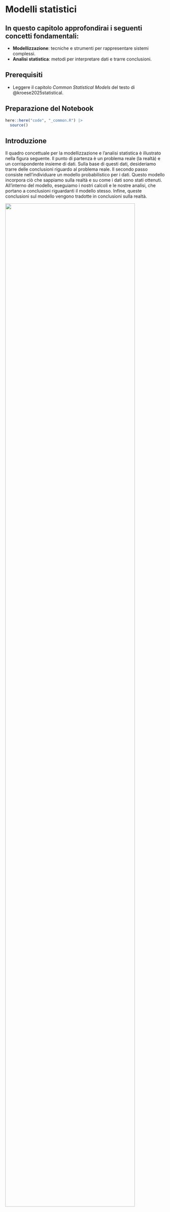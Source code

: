 # Modelli statistici {#sec-bayes-stat-models}

::: callout-important
## In questo capitolo approfondirai i seguenti concetti fondamentali:  

- **Modellizzazione**: tecniche e strumenti per rappresentare sistemi complessi.  
- **Analisi statistica**: metodi per interpretare dati e trarre conclusioni.  
:::  

::: callout-tip
## Prerequisiti

- Leggere il capitolo *Common Statistical Models* del testo di @kroese2025statistical.
:::

::: callout-caution
## Preparazione del Notebook

```r
here::here("code", "_common.R") |> 
  source()
```
:::

## Introduzione 

Il quadro concettuale per la modellizzazione e l'analisi statistica è illustrato nella figura seguente. Il punto di partenza è un problema reale (la realtà) e un corrispondente insieme di dati. Sulla base di questi dati, desideriamo trarre delle conclusioni riguardo al problema reale. Il secondo passo consiste nell'individuare un modello probabilistico per i dati. Questo modello incorpora ciò che sappiamo sulla realtà e su come i dati sono stati ottenuti. All'interno del modello, eseguiamo i nostri calcoli e le nostre analisi, che portano a conclusioni riguardanti il modello stesso. Infine, queste conclusioni sul modello vengono tradotte in conclusioni sulla realtà.

::: {#fig-modeling-analysis}
![](../../figures/modeling_analysis.png){width="90%"}

Modellizzazione e analisi statistica [figura tratta da @kroese2025statistical].
:::

La statistica matematica utilizza la teoria della probabilità e altri rami della matematica per studiare i dati. In particolare, i dati sono considerati come realizzazioni di variabili casuali la cui distribuzione congiunta è specificata in anticipo, eventualmente con alcuni parametri sconosciuti. L'analisi matematica si concentra quindi esclusivamente sul modello e sui suoi parametri.

## Campionamento indipendente da una distribuzione fissa

Uno dei modelli statistici più semplici è quello in cui i dati$X_1, \ldots, X_n$sono considerati **indipendenti e identicamente distribuiti** (iid). Per indicare che le variabili casuali formano un campione iid da una distribuzione di probabilità, si utilizza la notazione:

$$
X_1, \ldots, X_n \stackrel{\text{iid}}{\sim} f \quad \text{oppure} \quad X_1, \ldots, X_n \stackrel{\text{iid}}{\sim} \text{Dist},
$$

dove $f$ rappresenta la funzione di densità di probabilità (pdf) della distribuzione, e "Dist" indica una generica distribuzione. Sia $f(x_1, \ldots, x_n)$ la pdf congiunta delle variabili $X_1, \ldots, X_n$. Allora, per la Regola del Prodotto, la pdf congiunta può essere espressa come il prodotto delle pdf marginali:

$$
f(x_1, \ldots, x_n) = f(x_1) \cdot f(x_2) \cdot \ldots \cdot f(x_n).
$$

In altre parole, poiché le variabili sono indipendenti e identicamente distribuite, la distribuzione congiunta è semplicemente il prodotto delle distribuzioni individuali di ciascuna variabile.


::: {#exm-}
Ogni scenario descritto di seguito può essere modellato tramite un campione di variabili casuali indipendenti e identicamente distribuite (I.I.D.).

1. **Lancio di un dado:** Lanciamo un dado 100 volte e registriamo se al lancio i-esimo compare il numero 6 o meno. Definiamo $X_i = 1$ se al lancio i-esimo esce un 6, e $X_i = 0$ altrimenti, per $i = 1, \dots, 100$. Allora:

  $$
   X_1, \dots, X_{100} \sim \text{Ber}(p) \quad \text{(indipendentemente e identicamente distribuite)},
  $$

  dove $p$ è la probabilità di ottenere un 6 in un singolo lancio (nota o sconosciuta). Ad esempio, se il dado è equilibrato, $p = 1/6$.

2. **Misurazione delle altezze:** Selezioniamo casualmente 300 uomini tra i 40 e i 50 anni da una popolazione ampia e misuriamo le loro altezze. Sia $X_i$l'altezza dell'uomo i-esimo selezionato, per $i = 1, \dots, 300$. Allora:

  $$
   X_1, \dots, X_{300} \sim N(\mu, \sigma^2),
  $$
   
   dove $\mu$ e $\sigma^2$ sono rispettivamente la media e la varianza della distribuzione delle altezze, parametri sconosciuti.

3. **Valutazione delle reazioni a stimoli emotivi:** Un gruppo di 20 partecipanti viene sottoposto a uno studio in cui vengono mostrati diversi stimoli emotivi (ad esempio, immagini positive, negative o neutre). Per ciascun partecipante, viene registrato il numero di volte in cui si verifica una risposta fisiologica significativa (come un aumento del battito cardiaco) durante l'esposizione agli stimoli. Sia $X_i$ il numero di risposte fisiologiche significative registrate per il partecipante i-esimo, per $i = 1, \dots, 20$. Allora:

  $$
   X_1, \dots, X_{20} \sim \text{Poi}(\mu),
  $$
   
   dove $\mu > 0$ è il parametro di intensità della distribuzione di Poisson, che rappresenta la frequenza media di risposte fisiologiche significative per stimolo.

4. **Simulazione di test cognitivi:** Un ricercatore sviluppa un modello computazionale per simulare le prestazioni cognitive di individui in un test di memoria. Il modello viene eseguito 10 volte con diverse configurazioni iniziali casuali (seed diversi), e per ogni esecuzione viene registrato il punteggio totale ottenuto nel test simulato. Sia $X_i$ il punteggio totale ottenuto nella i-esima simulazione, per $i = 1, \dots, 10$. Allora:

  $$
   X_1, \dots, X_{10} \sim \text{Dist},
  $$
   
   dove $\text{Dist}$ è una distribuzione sconosciuta che descrive la variabilità dei punteggi totali nei test cognitivi simulati.
:::

## Campioni Multipli Indipendenti

Il caso di un singolo campione I.I.D. (indipendente e identicamente distribuito), descritto nella Sezione 4.1, può essere facilmente generalizzato a più campioni I.I.D. I modelli più comuni coinvolgono variabili casuali di Bernoulli e normali.

::: {#exm-}
Per valutare se esista una differenza tra i ragazzi e le ragazze riguardo alla propensione a rispondere "sì" a una domanda su un particolare tratto di personalità (ad esempio, "Ti consideri una persona empatica?"), selezioniamo casualmente 100 ragazzi e 100 ragazze e chiediamo loro di rispondere "sì" o "no" alla domanda. Questo scenario può essere modellato tramite due campioni indipendenti di variabili casuali di Bernoulli.

Specificamente, per$i = 1, \dots, 100$: 

- Sia $X_i = 1$ se il ragazzo i-esimo risponde "sì" alla domanda, e $X_i = 0$ altrimenti.  
- Sia $Y_i = 1$ se la ragazza i-esima risponde "sì" alla domanda, e $Y_i = 0$ altrimenti.

In questo modo, otteniamo il seguente modello:

$$
X_1, \dots, X_{100} \sim \text{Ber}(p_1) \quad \text{(I.I.D.)},
$$

$$
Y_1, \dots, Y_{100} \sim \text{Ber}(p_2) \quad \text{(I.I.D.)},
$$

dove $X_1, \dots, X_{100}, Y_1, \dots, Y_{100}$ sono variabili indipendenti, e $p_1$ e $p_2$ sono parametri sconosciuti che rappresentano, rispettivamente, la probabilità che un ragazzo o una ragazza risponda "sì" alla domanda.

L'obiettivo è stimare la differenza $p_1 - p_2$ basandosi sui valori osservati di $X_1, \dots, X_{100}$ e $Y_1, \dots, Y_{100}$. Nota che è sufficiente registrare il numero totale di ragazzi e ragazze che rispondono "sì" in ciascun gruppo, ovvero:

$$
X = \sum_{i=1}^{100} X_i \quad \text{e} \quad Y = \sum_{i=1}^{100} Y_i.
$$

Questo porta al modello binomiale a due campioni:

$$
X \sim \text{Bin}(100, p_1), \quad Y \sim \text{Bin}(100, p_2),
$$

dove $X$ e $Y$ sono indipendenti, e $p_1$ e $p_2$ sono sconosciuti.
:::

::: {#exm-}
Da una popolazione ampia, selezioniamo 200 uomini tra i 25 e i 30 anni e misuriamo le loro altezze. Per ogni persona, registreremo anche se la madre ha fumato durante la gravidanza o meno. Supponiamo che 60 madri abbiano fumato durante la gravidanza.

Sia:

- $X_1, \dots, X_{60}$ le altezze degli uomini le cui madri hanno fumato,
- $Y_1, \dots, Y_{140}$ le altezze degli uomini le cui madri non hanno fumato.

Un possibile modello è quello normale a due campioni: 
$$
X_1, \dots, X_{60} \sim N(\mu_1, \sigma_1^2) \quad \text{(I.I.D.)},
$$ 

$$
Y_1, \dots, Y_{140} \sim N(\mu_2, \sigma_2^2) \quad \text{(I.I.D.)},
$$

dove $X_1, \dots, X_{60}, Y_1, \dots, Y_{140}$ sono variabili indipendenti, e i parametri $\mu_1, \mu_2, \sigma_1^2, \sigma_2^2$ sono sconosciuti.

Tipicamente, si vorrebbe valutare la differenza $\mu_1 - \mu_2$, ovvero se il fumo durante la gravidanza influisce sull'altezza media dei figli. Invece di dividere i dati in due gruppi (madri fumatrici e non fumatrici), sarebbe possibile suddividere ulteriormente il gruppo "madri fumatrici" in sottogruppi in base all'intensità del fumo, ad esempio: raramente, moderatamente e intensamente. In tal caso, i dati potrebbero essere modellati tramite quattro campioni indipendenti da una distribuzione normale. Tale modello dipenderebbe, in generale, da otto parametri sconosciuti: quattro medie ($\mu_1, \mu_2, \mu_3, \mu_4$) e quattro varianze ($\sigma_1^2, \sigma_2^2, \sigma_3^2, \sigma_4^2$).
:::

## Modelli di Regressione Lineare

L'analisi della regressione riguarda la ricerca di relazioni tra diverse variabili. In particolare, c'è una variabile di risposta (o dipendente) che si vuole "spiegare" tramite una o più variabili esplicative (o indipendenti). Le variabili esplicative vengono anche chiamate predittori, covariate o variabili indipendenti. Nell'ultimo caso, la variabile di risposta è detta variabile dipendente. La regressione viene generalmente vista come una relazione funzionale tra variabili continue.

### Regressione Lineare Semplice

Il modello di regressione più basilare prevede una relazione lineare tra la variabile di risposta e una singola variabile esplicativa. Come nei dati sull'altezza forniti da Pearson, abbiamo misurazioni $(x_1, y_1), \dots, (x_n, y_n)$ che giacciono approssimativamente su una retta. Si assume che queste misurazioni siano realizzazioni di coppie $(x_1, Y_1), \dots, (x_n, Y_n)$, dove, per ogni variabile esplicativa deterministica $x_i$, la variabile di risposta $Y_i$ è una variabile casuale con:

$$
\mathbb{E}[Y_i] = \beta_0 + \beta_1 x_i, \quad i = 1, \dots, n,
$$

dove $\beta_0$ e $\beta_1$ sono parametri sconosciuti. La retta sconosciuta:

$$
y = \beta_0 + \beta_1 x
$$

è detta **retta di regressione**. Per specificare completamente il modello, è necessario definire la distribuzione congiunta di $Y_1, \dots, Y_n$. Il modello di regressione lineare più comune è descritto di seguito. L'aggettivo "semplice" si riferisce al fatto che viene utilizzata una sola variabile esplicativa per spiegare la risposta.

### Regressione Lineare Multipla

Un modello di regressione lineare che include più di una variabile esplicativa è detto **modello di regressione lineare multipla**. In un modello di regressione lineare multipla gaussiana, i dati di risposta $Y_1, \dots, Y_n$ dipendono da variabili esplicative multidimensionali $x_1, \dots, x_n$, con $x_i = [x_{i1}, \dots, x_{id}]^T$, attraverso la relazione lineare:

$$
Y_i = \beta_0 + \beta_1 x_{i1} + \cdots + \beta_d x_{id} + \varepsilon_i, \quad \varepsilon_1, \dots, \varepsilon_n \sim \text{i.i.d. } N(0, \sigma^2),
$$

dove $\varepsilon_i$ rappresenta il termine di errore.

## Regressione Generale

### Modelli di Regressione Non Lineari

La regressione generale si occupa di modellare la relazione tra una variabile risposta $Y$ e una o più variabili esplicative $x$. In molti casi, la relazione tra le variabili non è lineare, ma può essere descritta da funzioni più complesse. Un modello di regressione generale può essere espresso nella forma:

$$
Y_i = g(x_i; \beta) + \varepsilon_i, \quad i = 1, \dots, n,
$$

dove:

- $g(x; \beta)$ è una funzione nota che descrive la relazione tra la variabile risposta $Y$ e le variabili esplicative $x$, dipendente dai parametri $\beta$.
- $\varepsilon_i$ rappresenta il termine di errore, solitamente assunto indipendente e identicamente distribuito (i.i.d.) con media nulla.

Se la funzione $g(x; \beta)$ è lineare nei parametri $\beta$, il modello è detto **modello di regressione lineare**. Tuttavia, quando $g(x; \beta)$ è una funzione non lineare in $\beta$, il modello è definito come **modello di regressione non lineare**.

##### Esempi di Modelli Non Lineari

Alcuni esempi comuni di modelli di regressione non lineari includono:

1. **Modello Esponenziale**:
   $$
   y = a e^{bx},
   $$
   dove $a$ e $b$ sono parametri da stimare.

2. **Modello di Legge di Potenza**:
   $$
   y = a x^b,
   $$
   utile per descrivere fenomeni in cui la relazione tra $y$ e $x$ è proporzionale a una potenza di $x$.

3. **Modello Logistico**:
   $$
   y = \frac{L}{1 + e^{-(a + bx)}},
   $$
   spesso utilizzato per modellare crescita limitata o curve a "S".

4. **Modello di Weibull**:
   $$
   y = 1 - e^{-\left(\frac{x}{a}\right)^b},
   $$
   comunemente usato in analisi della sopravvivenza e affidabilità.

In questi modelli, la funzione $g(x; \beta)$ non è lineare nei parametri $\beta$, richiedendo metodi di stima specifici, come la minimizzazione della somma dei quadrati ponderati o l'uso di algoritmi iterativi.

### Modello Lineare Generalizzato (GLM)

Nel contesto dei modelli lineari standard, si assume che gli errori $\varepsilon_i$ siano distribuiti normalmente con media zero e varianza costante ($\varepsilon_i \sim N(0, \sigma^2)$). Tuttavia, in molte applicazioni reali, questa ipotesi non è soddisfatta. Ad esempio:

- Le variabili risposta possono essere binarie (successo/fallimento), conteggiate (numeri interi non negativi), o positive e skewed.
- La varianza degli errori può non essere costante (eteroschedasticità).

Per affrontare queste situazioni, si utilizzano i **modelli lineari generalizzati (GLM)**, che estendono i modelli lineari tradizionali rilassando l'ipotesi di normalità sugli errori e consentendo relazioni non lineari tra la media della variabile risposta e le variabili esplicative.

Un GLM è definito da tre componenti principali:

1. **Funzione di Link**: Una funzione $h(\cdot)$ che collega la media della variabile risposta $\mu = \mathbb{E}[Y]$ alle variabili esplicative tramite un modello lineare:
   $$
   h(\mu) = \mathbf{x}^T \beta.
   $$
   Ad esempio, nel caso del modello logistico, la funzione di link è il logit:
   $$
   h(\mu) = \log\left(\frac{\mu}{1 - \mu}\right).
   $$

2. **Distribuzione della Variabile Risposta**: Si assume che $Y$ segua una distribuzione appartenente alla famiglia esponenziale, come Bernoulli, Poisson, Gamma, o Binomiale Negativa.

3. **Relazione di Varianza**: La varianza di $Y$ è funzione della sua media $\mu$, ad esempio:

   - Per la distribuzione Poisson: $\text{Var}(Y) = \mu$,
   - Per la distribuzione Gamma: $\text{Var}(Y) = \phi \mu^2$.

##### Esempi di GLM

1. **Regressione Logistica**:
   Utilizzata quando la variabile risposta è binaria ($Y \in \{0, 1\}$):
   $$
   \log\left(\frac{\mu}{1 - \mu}\right) = \mathbf{x}^T \beta,
   $$
   dove $\mu = \mathbb{P}(Y = 1)$.

2. **Regressione di Poisson**:
   Utilizzata per dati di conteggio ($Y \in \{0, 1, 2, \dots\}$):
   $$
   \log(\mu) = \mathbf{x}^T \beta,
   $$
   dove $\mu = \mathbb{E}[Y]$.

3. **Regressione Gamma**:
   Utilizzata per dati continui positivi e skewed:
   $$
   \log(\mu) = \mathbf{x}^T \beta.
   $$

### Confronto tra Modelli Non Lineari e GLM

| Caratteristica               | Modelli Non Lineari                       | GLM                                   |
|-----------------------------|-------------------------------------------|---------------------------------------|
| Funzione di Relazione         | Non lineare nei parametri                 | Lineare dopo trasformazione (funzione di link) |
| Distribuzione degli Errori    | Solitamente normale                      | Famiglia esponenziale                |
| Stima                        | Metodi iterativi (ad es., NLSS)           | Massima verosimiglianza              |
| Applicazioni                 | Curve di crescita, leggi fisiche         | Dati binari, conteggi, positivi      |

In sintesi, i modelli non lineari permettono di catturare relazioni complesse tra le variabili, mentre i GLM forniscono una struttura flessibile per gestire distribuzioni non gaussiane delle variabili risposta. Entrambi i tipi di modelli sono fondamentali per l'analisi statistica moderna.

### Modelli Psicologici

I modelli di regressione descritti in precedenza rappresentano uno strumento essenziale per l'analisi statistica, in quanto permettono di identificare e quantificare le relazioni tra variabili. Tuttavia, questi modelli hanno un carattere prevalentemente descrittivo: si limitano a evidenziare associazioni tra i dati senza fornire spiegazioni sui meccanismi causali o sui processi psicologici che le generano. Per comprendere appieno i fenomeni psicologici, è necessario andare oltre l'analisi delle associazioni statistiche e adottare modelli che descrivano i processi cognitivi e comportamentali sottostanti.

In questo contesto, i **modelli computazionali** sviluppati nell'ambito della psichiatria computazionale e della psicologia cognitiva assumono un ruolo centrale [@hitchcock2022computational]. A differenza dei modelli statistici tradizionali, i modelli computazionali cercano di simulare i processi mentali e decisionali, offrendo una rappresentazione dinamica e meccanicistica del comportamento umano. Due esempi particolarmente rilevanti sono:

1. **Modello di Apprendimento Associativo**:  
   Questo modello descrive come gli individui apprendono a associare stimoli e risposte attraverso meccanismi di condizionamento. Basato su principi derivati dalla psicologia comportamentale, il modello spiega come le esperienze passate influenzino le risposte future, modulando la forza delle associazioni tra stimoli e comportamenti. È ampiamente utilizzato per studiare fenomeni come l'apprendimento per tentativi ed errori, il condizionamento classico e operante, e la formazione di abitudini.

2. **Modello Drift-Diffusion**:  
   Questo modello rappresenta il processo decisionale come un'accumulazione progressiva di evidenza verso una soglia di decisione. Simula come le informazioni vengono integrate nel tempo, tenendo conto della velocità e dell'accuratezza delle scelte. Il modello è particolarmente utile per studiare situazioni in cui gli individui devono prendere decisioni in condizioni di incertezza, come nei compiti di discriminazione percettiva o nei test di attenzione e memoria.

Questi modelli computazionali non solo permettono di descrivere il comportamento osservato, ma offrono anche una finestra sui processi cognitivi e neurali che lo guidano. Attraverso la simulazione e la previsione del comportamento, è possibile formulare ipotesi verificabili sui meccanismi interni che regolano l'apprendimento, la decisione e altre funzioni cognitive.

Per chi desidera approfondire questi temi, è disponibile una risorsa introduttiva sui modelli computazionali in psicologia al seguente [sito](https://ccaudek.github.io/psicometria/). Questi strumenti rappresentano un ponte tra la teoria psicologica e l'analisi empirica, contribuendo a una comprensione più profonda e dinamica dei fenomeni mentali e comportamentali.

## Riflessioni Conclusive

In questo capitolo abbiamo esaminato i principi di base della modellizzazione statistica, partendo da problemi reali e introducendo strumenti probabilistici per l'analisi dei dati. Abbiamo presentato alcuni dei modelli più semplici, come il campionamento da una singola distribuzione, il campionamento da più distribuzioni e l'analisi di regressione, sia semplice che multipla. Questi approcci rappresentano il fondamento per utilizzare i dati al fine di trarre conclusioni su fenomeni psicologici, applicando metodi matematici e probabilistici in modo rigoroso.

Nel prosieguo del corso, ci concentreremo sui modelli introdotti in questo capitolo, approfondendone sia gli aspetti teorici che quelli pratici. Questo percorso ci consentirà di consolidare una comprensione solida dei principi statistici di base, che potrà essere estesa in futuro per affrontare contesti più articolati. Attraverso esempi applicativi e analisi dettagliate, svilupperemo le competenze necessarie per risolvere problemi concreti legati all'analisi dei dati psicologici, adottando un approccio metodico e strutturato.

In particolare, approfondiremo temi come il campionamento da una o più distribuzioni e i modelli di regressione, sia semplice che multipla, che costituiscono la base per tecniche statistiche più avanzate. Lo studio di questi argomenti ci fornirà gli strumenti per interpretare i dati, formulare ipotesi e trarre conclusioni, contribuendo così a una migliore comprensione dei fenomeni psicologici oggetto di indagine.

## Informazioni sull'Ambiente di Sviluppo {.unnumbered} 

```r
sessionInfo()
```

## Bibliografia {.unnumbered}

